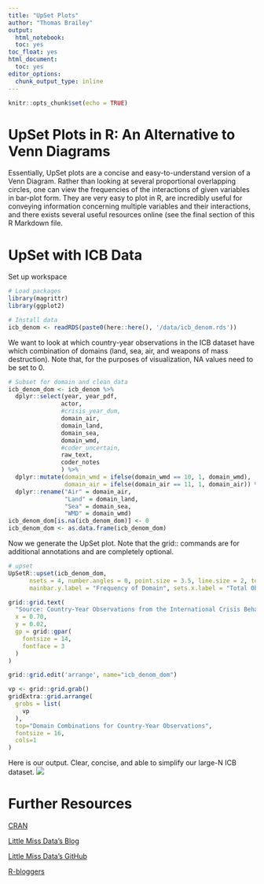 ```yaml
---
title: "UpSet Plots"
author: "Thomas Brailey"
output:
  html_notebook:
  toc: yes
toc_float: yes
html_document:
  toc: yes
editor_options:
  chunk_output_type: inline
---
```

  
  <style>
  body .main-container {
    max-width: 100%;
  }
</style>
  

```r
knitr::opts_chunk$set(echo = TRUE)
```

# UpSet Plots in R: An Alternative to Venn Diagrams

Essentially, UpSet plots are a concise and easy-to-understand version of a Venn Diagram. Rather than looking at several proportional overlapping circles, one can view the frequencies of the interactions of given variables in bar-plot form. They are very easy to plot in R, are incredibly useful for conveying information concerning multiple variables and their interactions, and there exists several useful resources online (see the final section of this R Markdown file.

# UpSet with ICB Data
Set up workspace
```r

# Load packages
library(magrittr)
library(ggplot2)

# Install data
icb_denom <- readRDS(paste0(here::here(), '/data/icb_denom.rds'))

```
We want to look at which country-year observations in the ICB dataset have which combination of domains (land, sea, air, and weapons of mass destruction). Note that, for the purposes of visualization, NA values need to be set to 0. 
```r

# Subset for domain and clean data
icb_denom_dom <- icb_denom %>%
  dplyr::select(year, year_pdf,
               actor,
               #crisis_year_dum,
               domain_air,
               domain_land,
               domain_sea,
               domain_wmd,
               #coder_uncertain,
               raw_text,
               coder_notes
               ) %>%
  dplyr::mutate(domain_wmd = ifelse(domain_wmd == 10, 1, domain_wmd),
                domain_air = ifelse(domain_air == 11, 1, domain_air)) %>%
  dplyr::rename("Air" = domain_air,
                "Land" = domain_land,
                "Sea" = domain_sea,
                "WMD" = domain_wmd)
icb_denom_dom[is.na(icb_denom_dom)] <- 0
icb_denom_dom <- as.data.frame(icb_denom_dom)

```
Now we generate the UpSet plot. Note that the grid:: commands are for additional annotations and are completely optional.  
```r
# upset
UpSetR::upset(icb_denom_dom,
      nsets = 4, number.angles = 0, point.size = 3.5, line.size = 2, text.scale = 2.2,
      mainbar.y.label = "Frequency of Domain", sets.x.label = "Total Observations", order.by = "freq")

grid::grid.text(
  "Source: Country-Year Observations from the International Crisis Behavior and the Statesman's Yearbook (1919-2014)",
  x = 0.70,
  y = 0.02,
  gp = grid::gpar(
    fontsize = 14,
    fontface = 3
  )
)

grid::grid.edit('arrange', name="icb_denom_dom")

vp <- grid::grid.grab()
gridExtra::grid.arrange(
  grobs = list(
    vp
  ),
  top="Domain Combinations for Country-Year Observations",
  fontsize = 16,
  cols=1
)

```
Here is our output. Clear, concise, and able to simplify our large-N ICB dataset. 
![](icb_denom_dom_upset.png)

# Further Resources

[CRAN](https://cran.r-project.org/web/packages/UpSetR/vignettes/basic.usage.html)

[Little Miss Data's Blog](https://www.littlemissdata.com/blog/set-analysis)

[Little Miss Data's GitHub](https://github.com/lgellis/MiscTutorial/tree/master/sets)

[R-bloggers](https://www.r-bloggers.com/hacking-our-way-through-upsetr/) 
